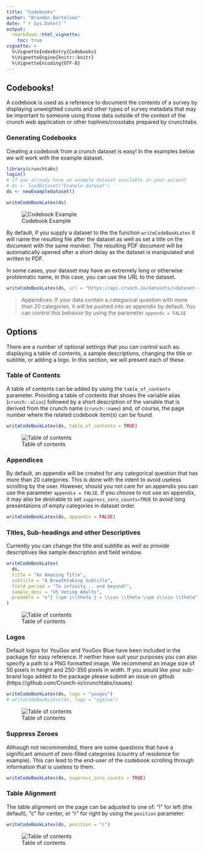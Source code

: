 ```yaml
---
title: "Codebooks"
author: "Brandon Bertelsen"
date: "`r Sys.Date()`"
output: 
  rmarkdown::html_vignette:
    toc: true
vignette: >
  %\VignetteIndexEntry{Codebooks}
  %\VignetteEngine{knitr::knitr}
  %\VignetteEncoding{UTF-8}
---
```


## Codebooks!

A codebook is used as a reference to document the contents of a survey by displaying unweighted counts and other types of survey metadata that may be important to someone using those data outside of the context of the crunch web application or other toplines/crosstabs prepared by crunchtabs

### Generating Codebooks

Creating a codebook from a crunch dataset is easy! In the examples below we will work with the example dataset. 

```r
library(crunchtabs)
login()
# If you already have an example dataset available in your account
# ds <- loadDataset("Example dataset")
ds <- newExampledataset()

writeCodeBookLatex(ds)
```

![Codebook Example](codebook-example-001.png)


By default, if you supply a dataset to the the function `writeCodeBookLatex` it will name the resulting file after the dataset as well as set a title on the document with the same moniker. The resulting PDF document will be automatically opened after a short delay as the dataset is manipulated and written to PDF. 

In some cases, your dataset may have an extremely long or otherwise problematic name, in this case, you can use the URL to the dataset. 

```r
writeCodeBookLatex(ds, url = "https://api.crunch.io/datasets/<dataset-id>")
```

> Appendices: If your data contain a categorical question with more than 20 categories, it will be pushed into an appendix by default. You can control this behavior by using the parameter `appendx = FALSE`

## Options

There are a number of optional settings that you can control such as: displaying a table of contents, a sample descriptions, changing the title or subtitle, or adding a logo. In this section, we will present each of these. 

### Table of Contents

A table of contents can be added by using the `table_of_contents` parameter. Providing a table of contents that shows the variable alias (`crunch::alias`) followed by a short description of the variable that is derived from the crunch name (`crunch::name`) and, of course, the page number where the related codebook item(s) can be found.

```r
writeCodeBookLatex(ds, table_of_contents = TRUE)
```

![Table of contents](codebook-toc-example-002.png)

### Appendices

By default, an appendix will be created for any categorical question that has more than 20 categories. This is done with the intent to avoid useless scrolling by the user. However, should you not care for an appendix you can use the parameter `appendix = FALSE`. If you choose to not use an appendix, it may also be desirable to set `suppress_zero_counts=TRUE` to avoid long presentations of empty categories in dataset order.

```r
writeCodeBookLatex(ds, appendix = FALSE)
```

### Titles, Sub-headings and other Descriptives

Currently you can change the title and subtitle as well as provide descriptives like sample description and field window. 

```r
writeCodeBookLatex(
  ds, 
  title = "An Amazing Title", 
  subtitle = "A Breathtaking Subtitle", 
  field_period = "To infinity... and beyond!",
  sample_desc = "US Voting Adults",
  preamble = "e^{ \\pm i\\theta } = \\cos \\theta \\pm i\\sin \\theta"
)
```

![Table of contents](codebook-options-example-003.png)

### Logos

Default logos for YouGov and YouGov Blue have been included in the package for easy reference. If neither have suit your purposes you can also specify a path to a PNG formatted image. We recommend an image size of 50 pixels in height and 250-350 pixels in width. If you would like your sub-brand logo added to the package please submit an issue on github (https://github.com/Crunch-io/crunchtabs/issues) 

```r
writeCodeBookLatex(ds, logo = "yougov")
# writeCodeBookLatex(ds, logo = "ygblue")
```

![Table of contents](codebook-logos-example-004.png)

### Suppress Zeroes

Although not recommended, there are some questions that have a significant amount of zero-filled categories (country of residence for example). This can lead to the end-user of the codebook scrolling through information that is useless to them. 

```r
writeCodeBookLatex(ds, suppress_zero_counts = TRUE)
```

### Table Alignment

The table alignment on the page can be adjusted to one of:  "l" for left (the default), "c" for center, or "r" for right by using the `position` parameter. 

```r
writeCodeBookLatex(ds, position = "c")
```

![Table of contents](codebook-centered-example-005.png)
